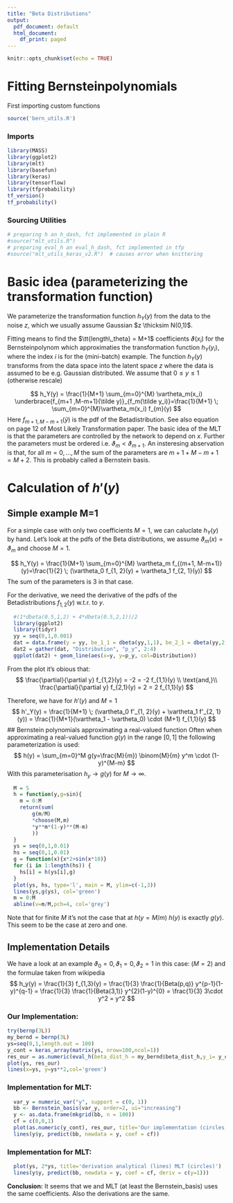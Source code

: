 ```yaml
---
title: "Beta Distributions"
output:
  pdf_document: default
  html_document:
    df_print: paged
---
```


```r
knitr::opts_chunk$set(echo = TRUE)
```

# Fitting Bernsteinpolynomials

First importing custom functions
```r
source('bern_utils.R')
```


### Imports
```r
library(MASS)
library(ggplot2)
library(mlt)
library(basefun)
library(keras)
library(tensorflow)
library(tfprobability)
tf_version()
tf_probability()
```

### Sourcing Utilities

```r
# preparing h an h_dash, fct implemented in plain R
#source("mlt_utils.R")
# preparing eval_h an eval_h_dash, fct implemented in tfp
#source("mlt_utils_keras_v2.R")  # causes error when knittering
```

# Basic idea (parameterizing the transformation function)

We parameterize the transformation function $h_Y(y)$ from the data to the noise $z$, which we usually assume Gaussian $z \thicksim N(0,1)$. 

Fitting means to find the $\tt{length\_theta} = M+1$ coefficients $\vartheta(x_i)$ for the Bernsteinpolynom which approximaties the transformation function $h_Y(y_i)$, where the index $i$ is for the (mini-batch) example. The function $h_Y(y)$ transforms from the data space into the latent space $z$ where the data is assumed to be e.g. Gaussian distributed. We assume that $0 \le y \le 1$ (otherwise rescale)

$$
  h_Y(y) = \frac{1}{M+1} \sum_{m=0}^{M} \vartheta_m(x_i) \underbrace{f_{m+1
  ,M-m+1}(\tilde y)}_{f_m(\tilde y_i)}=\frac{1}{M+1} \; \sum_{m=0}^{M}\vartheta_m(x_i) f_{m}(y)
$$
Here $f_{m+1, M-m+1}(\tilde y)$ is the pdf of the Betadistribution. See also equation on page 12 of Most Likely Transformation paper. The basic idea of the MLT is that the parameters are controlled by the network to depend on $x$. Further the parameters must be ordered i.e. $\vartheta_m < \vartheta_{m+1}$. An insteresing abservation is that, for all $m=0,\ldots,M$ the sum of the parameters are $m+1+M-m+1=M+2$. This is probably called a Bernstein basis.

# Calculation of $h'(y)$

## Simple example M=1
For a simple case with only two coefficients $M=1$, we can caluclate $h_Y(y)$ by hand. Let's look at the pdfs of the Beta distributions, we assume $\vartheta_m(x)=\vartheta_m$ and choose $M=1$.

$$
h_Y(y) = \frac{1}{M+1} \sum_{m=0}^{M} \vartheta_m f_{(m+1, M-m+1)}(y)=\frac{1}{2} \; (\vartheta_0 f_{1, 2}(y) + \vartheta_1 f_{2, 1}(y))
$$
The sum of the parameters is 3 in that case.

For the derivative, we need the derivative of the pdfs of the Betadistributions $f_{1, 2}(y)$  w.t.r. to $y$. 
```r
  #(1*dbeta(0.5,1,2) + 4*dbeta(0.5,2,1))/2
  library(ggplot2)
  library(tidyr)
  yy = seq(0,1,0.001)
  dat = data.frame(y = yy, be_1_1 = dbeta(yy,1,1), be_2_1 = dbeta(yy,2,1), be_1_2 = dbeta(yy,1,2))
  dat2 = gather(dat, "Distribution", "p_y", 2:4)
  ggplot(dat2) + geom_line(aes(x=y, y=p_y, col=Distribution))
```

From the plot it's obious that: 
$$
    \frac{\partial}{\partial y} f_{1,2}(y) = -2 = -2 f_{1,1}(y) \\ 
    \text{and,}\\
    \frac{\partial}{\partial y} f_{2,1}(y) = 2 = 2 f_{1,1}(y)
$$

Therefore, we have for $h'(y)$ and $M=1$
$$
h'_Y(y) = \frac{1}{M+1} \; (\vartheta_0 f'_{1, 2}(y) + \vartheta_1 f'_{2, 1}(y)) = \frac{1}{M+1}(\vartheta_1 - \vartheta_0) \cdot (M+1) f_{1,1}(y) 
$$
## Bernstein polynomials approximating a real-valued function 
Often when approximating a real-valued function $g(y)$ in the range $[0,1]$ the following parameterization is used:
$$
  h(y) = \sum_{m=0}^M g(y=\frac{M}{m}) \binom{M}{m} y^m \cdot (1-y)^{M-m}
$$
With this parameterisation $h_y \rightarrow g(y)$ for $M \rightarrow \infty$.

```r
  M = 5
  h = function(y,g=sin){
    m = 0:M
    return(sum(
        g(m/M)
        *choose(M,m)
        *y**m*(1-y)**(M-m)
        ))
  }
  ys = seq(0,1,0.01)
  hs = seq(0,1,0.01)
  g = function(x){x*2+sin(x*10)}
  for (i in 1:length(hs)) {
    hs[i] = h(ys[i],g)
  }
  plot(ys, hs, type='l', main = M, ylim=c(-1,3))
  lines(ys,g(ys), col='green')
  m = 0:M
  abline(v=m/M,pch=4, col='grey')
```
Note that for finite $M$ it's not the case that at $h(y=M/m)$ $h(y)$ is exactly $g(y)$. This seem to be the case at zero and one.

## Implementation Details
We have a look at an example $\vartheta_0 = 0, \vartheta_1 = 0, \vartheta_2=1$ in this case: ($M=2$) and the formulae taken from wikipedia
$$
  h_y(y) = \frac{1}{3} f_{1,3}(y) = \frac{1}{3} \frac{1}{Beta(p,q)} y^{p-1}(1-y)^{q-1} = \frac{1}{3} \frac{1}{Beta(3,1)} y^{2}(1-y)^{0} = \frac{1}{3} 3\cdot y^2 = y^2
$$

### Our Implementation:

```r
try(bernp(3L))
my_bernd = bernp(3L)
ys=seq(0,1,length.out = 100)
y_cont = keras_array(matrix(ys, nrow=100,ncol=1))
res_our = as.numeric(eval_h(beta_dist_h = my_bernd$beta_dist_h,y_i= y_cont,theta_im = c(0.0,0.0,1.0)))
plot(ys, res_our) 
lines(x=ys, y=ys**2,col='green')
```

### Implementation for MLT:
```r
  var_y = numeric_var("y", support = c(0, 1))
  bb <- Bernstein_basis(var_y, order=2, ui="increasing")
  y <- as.data.frame(mkgrid(bb, n = 100))
  cf = c(0,0,1)
  plot(as.numeric(y_cont), res_our, title='Our implementation (circles) vs MLT (dots)') #our implementation
  lines(y$y, predict(bb, newdata = y, coef = cf))  
```
### Implementation for MLT:
```r
  plot(ys, 2*ys, title='derivation analytical (lines) MLT (circles)')  
  lines(y$y, predict(bb, newdata = y, coef = cf, deriv = c(y=1)))  
```


**Conclusion:**
It seems that we and MLT (at least the Bernstein_basis) uses the same coefficients. Also the derivations are the same. 

